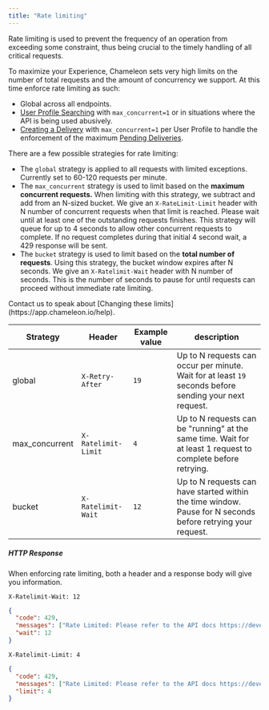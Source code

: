 ```yaml
---
title: "Rate limiting"
---
```


Rate limiting is used to prevent the frequency of an operation from exceeding some constraint, thus being crucial to the timely handling of all critical requests.

To maximize your Experience, Chameleon sets very high limits on the number of total requests and the amount of concurrency we support. At this time enforce rate limiting as such:

- Global across all endpoints.
- [User Profile Searching](/apis/profiles-search) with `max_concurrent=1` or in situations where the API is being used abusively.
- [Creating a Delivery](/apis/deliveries) with `max_concurrent=1` per User Profile to handle the enforcement of the maximum [Pending Deliveries](/apis/deliveries#limits).

There are a few possible strategies for rate limiting:

- The `global` strategy is applied to all requests with limited exceptions. Currently set to 60-120 requests per minute.
- The `max_concurrent` strategy is used to limit based on the **maximum concurrent requests.** When limiting with this strategy, we subtract and add from an N-sized bucket. We give an `X-RateLimit-Limit` header with N number of concurrent requests when that limit is reached. Please wait until at least one of the outstanding requests finishes. This strategy will queue for up to 4 seconds to allow other concurrent requests to complete. If no request completes during that initial 4 second wait, a 429 response will be sent.
- The `bucket` strategy is used to limit based on the **total number of requests**. Using this strategy, the bucket window expires after N seconds. We give an `X-Ratelimit-Wait` header with N number of seconds. This is the number of seconds to pause for until requests can proceed without immediate rate limiting.

<Note>
Contact us to speak about [Changing these limits](https://app.chameleon.io/help).
</Note>

| Strategy       | Header              | Example value | description                                                  |
| -------------- | ------------------- | ------------- | ------------------------------------------------------------ |
| global         | `X-Retry-After`     | `19`          | Up to N requests can occur per minute. Wait for at least `19` seconds before sending your next request. |
| max_concurrent | `X-Ratelimit-Limit` | `4`           | Up to N requests can be "running" at the same time. Wait for at least 1 request to complete before retrying. |
| bucket         | `X-Ratelimit-Wait`  | `12`          | Up to N requests can have started within the time window. Pause for N seconds before retrying your request. |

##### HTTP Response

When enforcing rate limiting, both a header and a response body will give you information.

```text
X-Ratelimit-Wait: 12
```

```json
{
  "code": 429,
  "messages": ["Rate Limited: Please refer to the API docs https://developers.chameleon.io/#/concepts/rate-limiting for more information"],
  "wait": 12
}
```

```text
X-Ratelimit-Limit: 4
```

```json
{
  "code": 429,
  "messages": ["Rate Limited: Please refer to the API docs https://developers.chameleon.io/#/concepts/rate-limiting for more information"],
  "limit": 4
}
```